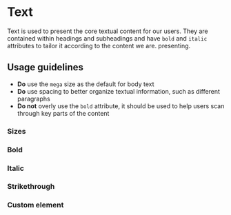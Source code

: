 
# Text

Text is used to present the core textual content for our users. They are contained within headings and subheadings
and have `bold` and `italic` attributes to tailor it according to the content we are.
presenting.

<Story id="typography-text--base" />

<Props of={Text} />

## Usage guidelines

- **Do** use the `mega` size as the default for body text
- **Do** use spacing to better organize textual information, such as different paragraphs
- **Do not** overly use the `bold` attribute, it should be used to
  help users scan through key parts of the content

### Sizes

<Story id="typography-text--size" />

### Bold

<Story id="typography-text--bold" />

### Italic

<Story id="typography-text--italic" />

### Strikethrough

<Story id="typography-text--strike" />

### Custom element

<Story id="typography-text--custom-element" />
